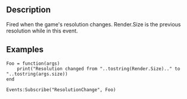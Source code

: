 {{Lua/Event|
  arguments = [[Lua/Shared/Vector2|Vector2]] size
}}

==Description==

Fired when the game's resolution changes. Render.Size is the previous resolution while in this event.

==Examples==

<syntaxhighlight>
Foo = function(args)
	print("Resolution changed from "..tostring(Render.Size).." to "..tostring(args.size))
end

Events:Subscribe("ResolutionChange", Foo)
</syntaxhighlight>